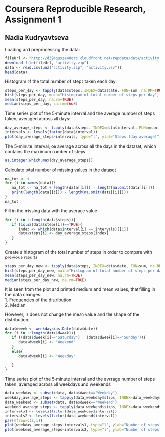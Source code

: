 Coursera Reproducible Research, Assignment 1
========================================================
## Nadia Kudryavtseva

Loading and preprocessing the data:
```r
fileUrl <- "http://d396qusza40orc.cloudfront.net/repdata/data/activity.zip"
download.file(fileUrl, "activity.zip")
data <- read.csv(unz("activity.zip", "activity.csv"))
head(data)
```
Histogram of the total number of steps taken each day:
```r
steps_per_day <- tapply(data$steps, INDEX=data$date, FUN=sum, na.RM=TRUE)
hist(steps_per_day, main="Histogram of total number of steps per day", xlab="Total number of steps per day")
mean(steps_per_day, na.rm=TRUE)
median(steps_per_day, na.rm=TRUE)
```

Time series plot of the 5-minute interval and the average number of steps taken, averaged across all days:
```r
day_average_steps <- tapply(data$steps, INDEX=data$interval, FUN=mean, na.rm=TRUE)
intervals <- levels(factor(data$interval))
plot(day_average_steps~intervals, type="l", ylab="Steps (day average)", xlab="Number of 5-minute intervals")
```

The 5-minute interval, on average across all the days in the dataset, which contains the maximum number of steps
```r
as.integer(which.max(day_average_steps))
```

Calculate total number of missing values in the dataset
```r
na_tot <- 0
for (i in names(data)){
   na_tot <- na_tot + length(data[[i]]) - length(na.omit(data[[i]]))
   print(length(data[[i]]) - length(na.omit(data[[i]])))
}
na_tot
```

Fill in the missing data with the average value
```r
for (i in 1:length(data$steps)){
   if (is.na(data$steps[i])==TRUE){
      index <- which(data$interval[i] == intervals)[[1]]
      data$steps[i] <- day_average_steps[index]
   }
}
```
Create a histogram of the total number of steps in order to compare with previous results
```r
steps_per_day_new <- tapply(data$steps, INDEX=data$date, FUN=sum, na.RM=TRUE)
hist(steps_per_day_new, main="Histogram of total number of steps per day", xlab="Total number of steps per day")
mean(steps_per_day_new, na.rm=TRUE)
median(steps_per_day_new, na.rm=TRUE)
```
It is seen from the plot and printed medium and mean values, that filling in the data changes:  
1. Frequencies of the distribution  
2. Median

However, is does not change the mean value and the shape of the distribution.

```r
data$dweek <- weekdays(as.Date(data$date))
for (i in 1:length(data$dweek)){
   if ((data$dweek[i]=="Saturday") | (data$dweek[i]=="Sunday")){
      data$dweek[i] <- "Weekend"
   }
   else{
      data$dweek[i] <- "Weekday"
      
   }
}
```

Time series plot of the 5-minute interval and the average number of steps taken, averaged across all weekdays and weekends:
```r
data_weekday <- subset(data, data$dweek=="Weekday")
weekday_average_steps <- tapply(data_weekday$steps, INDEX=data_weekday$interval, FUN=mean, na.rm=TRUE)
data_weekend <- subset(data, data$dweek=="Weekend")
weekend_average_steps <- tapply(data_weekend$steps, INDEX=data_weekend$interval, FUN=mean, na.rm=TRUE)
intervals1 <- levels(factor(data_weekday$interval))
intervals2 <- levels(factor(data_weekend$interval))
par(mfrow=c(2,1))
plot(weekday_average_steps~intervals1, type="l", ylab="Number of steps", xlab="Interval", main="Weekday")
plot(weekend_average_steps~intervals2, type="l", ylab="Number of steps", xlab="Interval", main="Weekend")
```
